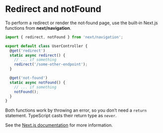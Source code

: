 # Redirect and notFound

To perform a redirect or render the not‑found page, use the built‑in Next.js functions from **next/navigation**.

```ts
import { redirect, notFound } from 'next/navigation';

export default class UserController {
  @get('redirect')
  static async redirect() {
    // ... if something
    redirect('/some-other-endpoint');
  }

  @get('not-found')
  static async notFound() {
    // ... if something
    notFound();
  }
}
```

Both functions work by throwing an error, so you don’t need a `return` statement. TypeScript casts their return type as `never`.

See the [Next.js documentation](https://nextjs.org/docs/app/building-your-application/routing/redirecting) for more information.
